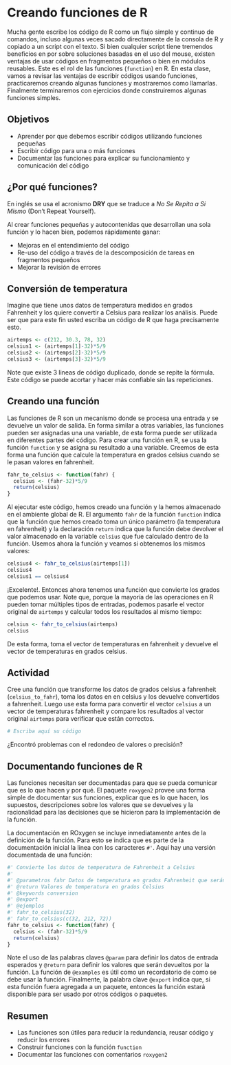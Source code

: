# Creando funciones de R

Mucha gente escribe los código de R como un flujo simple y continuo de comandos, 
incluso algunas veces sacado directamente de la consola de R y copiado a un 
script con el texto. Si bien cualquier script tiene tremendos beneficios en
por sobre soluciones basadas en el uso del mouse, existen ventajas de usar
códigos en fragmentos pequeños o bien en módulos reusables. Este es el rol
de las funciones (`function`) en R.  En esta clase, vamos a revisar las ventajas
de escribir códigos usando funciones, practicaremos creando algunas funciones
y mostraremos como llamarlas. Finalmente terminaremos con ejercicios donde 
construiremos algunas funciones simples.

## Objetivos

- Aprender por que debemos escribir códigos utilizando funciones pequeñas
- Escribir código para una o más funciones
- Documentar las funciones para explicar su funcionamiento y comunicación del código

## ¿Por qué funciones?

En inglés se usa el acronismo **DRY** que se traduce a _No Se Repita a Si Mismo_
(Don't Repeat Yourself).

Al crear funciones pequeñas y autocontenidas que desarrollan una sola función y 
lo hacen bien, podemos rápidamente ganar:

- Mejoras en el entendimiento del código
- Re-uso del código a través de la descomposición de tareas en fragmentos pequeños
- Mejorar la revisión de errores

## Conversión de temperatura

Imagine que tiene unos datos de temperatura medidos en grados Fahrenheit y los quiere convertir
a Celsius para realizar los análisis. Puede ser que para este fin usted escriba un código de R
que haga precisamente esto.

```r
airtemps <- c(212, 30.3, 78, 32)
celsius1 <- (airtemps[1]-32)*5/9
celsius2 <- (airtemps[2]-32)*5/9
celsius3 <- (airtemps[3]-32)*5/9
```

Note que existe 3 lineas de código duplicado, donde se repite la fórmula. Este código se puede 
acortar y hacer más confiable sin las repeticiones.

## Creando una función

Las funciones de R son un mecanismo donde se procesa una entrada y se devuelve un valor de salida.
En forma similar a otras variables, las funciones pueden ser asignadas una una variable, de esta 
forma puede ser utilizada en diferentes partes del código. Para crear una función en R, se usa la 
función `function` y se asigna su resultado a una variable. Creemos de esta forma una función que 
calcule la temperatura en grados celsius cuando se le pasan valores en fahrenheit.

```r
fahr_to_celsius <- function(fahr) {
  celsius <- (fahr-32)*5/9
  return(celsius)
}
```

Al ejecutar este código, hemos creado una función y la hemos almacenado en el ambiente global de R.
El argumento `fahr` de la función `function` indica que la función que hemos creado toma un único
parámetro (la temperatura en fahrenheit) y la declaración `return` indica que la función debe
devolver el valor almacenado en la variable `celsius` que fue calculado dentro de la función.
Usemos ahora la función y veamos si obtenemos los mismos valores:

```r
celsius4 <- fahr_to_celsius(airtemps[1])
celsius4
celsius1 == celsius4
```

¡Excelente!.  Entonces ahora tenemos una función que convierte los grados que podemos usar. Note que, 
porque la mayoría de las operaciones en R pueden tomar múltiples tipos de entradas, podemos pasarle
el vector original de `airtemps` y calcular todos los resultados al mismo tiempo:

```r
celsius <- fahr_to_celsius(airtemps)
celsius
```

De esta forma, toma el vector de temperaturas en fahrenheit y devuelve el vector de temperaturas en grados 
celsius.

## Actividad

Cree una función que transforme los datos de grados celsius a fahrenheit (`celsius_to_fahr`), toma los datos en
en celsius y los devuelve convertidos a fahrenheit. Luego use esta forma para convertir el vector `celsius` a
un vector de temperaturas fahrenheit y compare los resultados al vector original `airtemps` para verificar
que están correctos.

```r
# Escriba aquí su código

```

¿Encontró problemas con el redondeo de valores o precisión?

## Documentando funciones de R

Las funciones necesitan ser documentadas para que se pueda comunicar que es lo que hacen y por qué. El 
paquete `roxygen2` provee una forma simple de documentar sus funciones, explicar que es lo que hacen, los
supuestos, descripciones sobre los valores que se devuelves y la racionalidad para las
decisiones que se hicieron para la implementación de la función.

La documentación en ROxygen se incluye inmediatamente antes de la definición de la función. Para esto se 
indica que es parte de la documentación inicial la linea con los caracteres `#'`.  Aquí hay una
versión documentada de una función:

```r
#' Convierte los datos de temperatura de Fahrenheit a Celsius
#'
#' @parametros fahr Datos de temperatura en grados Fahrenheit que serán convertidos
#' @return Valores de temperatura en grados Celsius
#' @keywords conversion
#' @export
#' @ejemplos
#' fahr_to_celsius(32)
#' fahr_to_celsius(c(32, 212, 72))
fahr_to_celsius <- function(fahr) {
  celsius <- (fahr-32)*5/9
  return(celsius)
}
```

Note el uso de las palabras claves `@param` para definir los datos de entrada esperados y `@return` para 
definir los valores que serán devueltos por la función. La función de `@examples` es útil como un recordatorio
de como se debe usar la función. Finalmente, la palabra clave `@export` indica que, si esta función fuera 
agregada a un paquete, entonces la función estará disponible para ser usado por otros códigos o 
paquetes.

## Resumen

- Las funciones son útiles para reducir la redundancia, reusar código y reducir los errores
- Construir funciones con la función `function`
- Documentar las funciones con comentarios `roxygen2`
